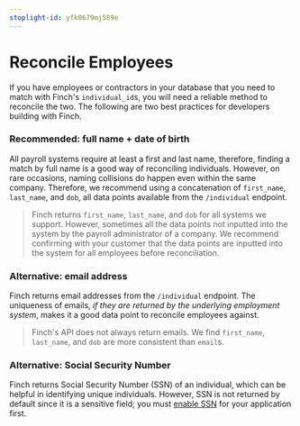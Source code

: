 ```yaml
---
stoplight-id: yfk0679mj589e
---
```


# Reconcile Employees

If you have employees or contractors in your database that you need to match with Finch's `individual_id`s, you will need a reliable method to reconcile the two. The following are two best practices for developers building with Finch.

### Recommended: full name + date of birth

All payroll systems require at least a first and last name, therefore, finding a match by full name is a good way of reconciling individuals. However, on rare occasions, naming collisions do happen even within the same company. Therefore, we recommend using a concatenation of `first_name`, `last_name`, and `dob`, all data points available from the `/individual` endpoint. 

<!-- theme: danger -->
> Finch returns `first_name`, `last_name`, and `dob` for all systems we support. However, sometimes all the data points not inputted into the system by the payroll administrator of a company. We recommend confirming with your customer that the data points are inputted into the system for all employees before reconciliation.


### Alternative: email address

Finch returns email addresses from the `/individual` endpoint. The uniqueness of emails, *if they are returned by the underlying employment system*, makes it a good data point to reconcile employees against. 

<!-- theme: danger -->
> Finch's API does not always return emails. We find `first_name`, `last_name`, and `dob` are more consistent than `email`s.

### Alternative: Social Security Number

Finch returns Social Security Number (SSN) of an individual, which can be helpful in identifying unique individuals. However, SSN is not returned by default since it is a sensitive field; you must [enable SSN](/docs/Developer-Resources/Enable-SSN-Field.md) for your application first.




